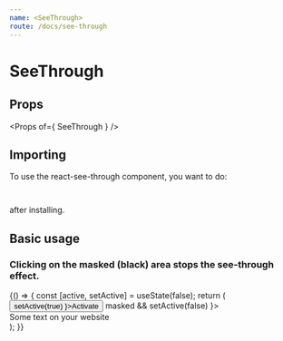 ```yaml
---
name: <SeeThrough>
route: /docs/see-through
---
```



# SeeThrough

## Props

<Props of={ SeeThrough } />

## Importing
To use the react-see-through component, you want to do:

<code>
</code>

after installing.

## Basic usage
### Clicking on the masked (black) area stops the see-through effect.

<Playground>
  {() => {
    const [active, setActive] = useState(false);
    return (
      <div style={{ padding: '60px' }}>
        <button onClick={ () => setActive(true) }>Activate</button>
        <SeeThrough active={ active } onClick={ masked => masked && setActive(false) }>
          <div>Some text on your website</div>
        </SeeThrough>
      </div>
    );
  }}
</Playground>
